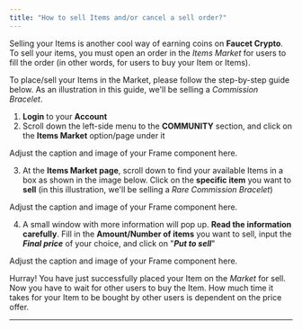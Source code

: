 ```yaml
---
title: "How to sell Items and/or cancel a sell order?"
---
```


Selling your Items is another cool way of earning coins on **Faucet Crypto**. To sell your items, you must open an order in the _Items Market_ for users to fill the order (in other words, for users to buy your Item or Items).

To place/sell your Items in the Market, please follow the step-by-step guide below. As an illustration in this guide, we'll be selling a _Commission Bracelet_.

1. **Login** to your **Account**
2. Scroll down the left-side menu to the **COMMUNITY** section, and click on the **Items Market** option/page under it

<Frame>
  Adjust the caption and image of your Frame component here.
</Frame>

3. At the **Items Market page**, scroll down to find your available Items in a box as shown in the image below. Click on the **specific item** you want to **sell** (in this illustration, we'll be selling a _Rare Commission Bracelet_)

<Frame>
  Adjust the caption and image of your Frame component here.
</Frame>

4. A small window with more information will pop up. **Read the information carefully**. Fill in the **Amount/Number of items** you want to sell, input the **_Final price_** of your choice, and click on "**_Put to sell_**"

<Frame>
  Adjust the caption and image of your Frame component here.
</Frame>

Hurray\! You have just successfully placed your Item on the _Market_ for sell. Now you have to wait for other users to buy the Item. How much time it takes for your Item to be bought by other users is dependent on the price offer.

---